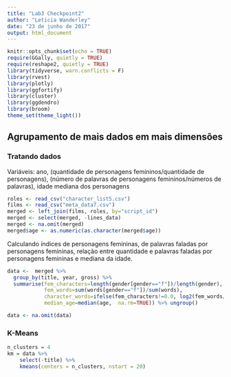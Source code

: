 ```yaml
---
title: "Lab3 Checkpoint2"
author: "Leticia Wanderley"
date: "23 de junho de 2017"
output: html_document
---
```


```r
knitr::opts_chunk$set(echo = TRUE)
require(GGally, quietly = TRUE)
require(reshape2, quietly = TRUE)
library(tidyverse, warn.conflicts = F)
library(rvest)
library(plotly)
library(ggfortify)
library(cluster)
library(ggdendro)
library(broom)
theme_set(theme_light())
```

## Agrupamento de mais dados em mais dimensões 

### Tratando dados
Variáveis: ano, (quantidade de personagens femininos/quantidade de personagens), (número de palavras de personagens femininos/números de palavras), idade mediana dos personagens

```r
roles <- read_csv("character_list5.csv")
films <- read_csv("meta_data7.csv")
merged <- left_join(films, roles, by="script_id")
merged <- select(merged, -lines_data)
merged <- na.omit(merged)
merged$age <- as.numeric(as.character(merged$age))
```

Calculando índices de personagens femininas, de palavras faladas por personagens femininas, relação entre quantidade e palavras faladas por personagens femininas e mediana da idade.
```r
data <-  merged %>%
  group_by(title, year, gross) %>%
  summarise(fem_characters=length(gender[gender=="f"])/length(gender),
            fem_words=sum(words[gender=="f"])/sum(words),
            character_words=ifelse(fem_characters!=0.0, log2(fem_words/fem_characters), 0),
            median_age=median(age,  na.rm=TRUE)) %>% ungroup()

data <- na.omit(data)
```

### K-Means
```r
n_clusters = 4
km = data %>% 
    select(-title) %>%  
    kmeans(centers = n_clusters, nstart = 20)


```

